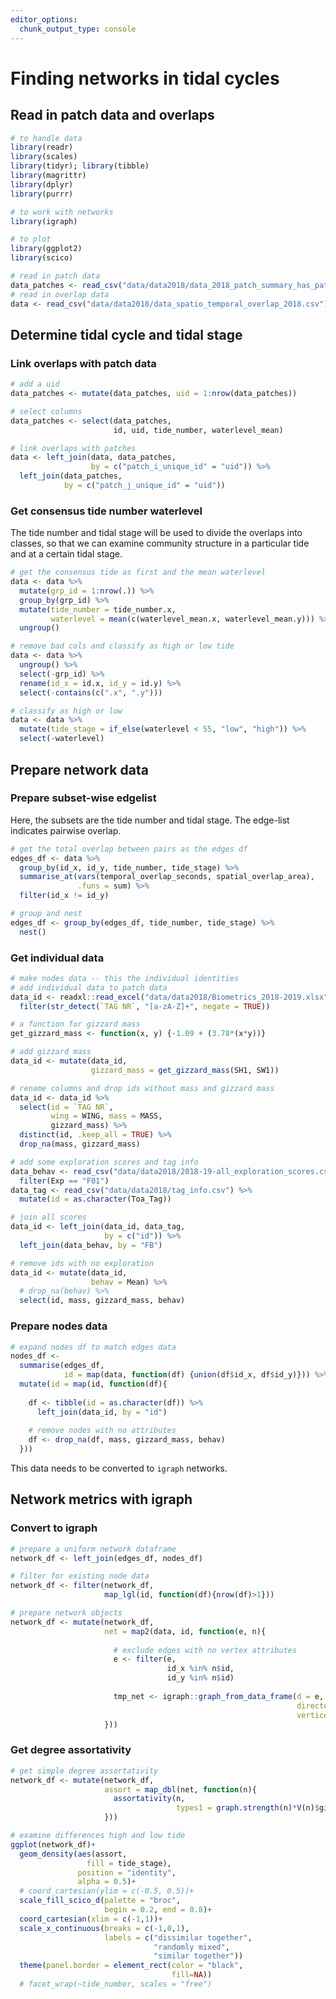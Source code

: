 ```yaml
---
editor_options: 
  chunk_output_type: console
---
```


# Finding networks in tidal cycles

## Read in patch data and overlaps

```r
# to handle data
library(readr)
library(scales)
library(tidyr); library(tibble)
library(magrittr)
library(dplyr)
library(purrr)

# to work with networks
library(igraph)

# to plot
library(ggplot2)
library(scico)
```

```r
# read in patch data
data_patches <- read_csv("data/data2018/data_2018_patch_summary_has_patches.csv")
# read in overlap data
data <- read_csv("data/data2018/data_spatio_temporal_overlap_2018.csv")
```

## Determine tidal cycle and tidal stage

### Link overlaps with patch data

```r
# add a uid
data_patches <- mutate(data_patches, uid = 1:nrow(data_patches))

# select columns
data_patches <- select(data_patches,
                       id, uid, tide_number, waterlevel_mean)

# link overlaps with patches
data <- left_join(data, data_patches,
                  by = c("patch_i_unique_id" = "uid")) %>% 
  left_join(data_patches,
            by = c("patch_j_unique_id" = "uid"))
```

### Get consensus tide number waterlevel

The tide number and tidal stage will be used to divide the overlaps into classes, so that we can examine community structure in a particular tide and at a certain tidal stage.

```r
# get the consensus tide as first and the mean waterlevel
data <- data %>% 
  mutate(grp_id = 1:nrow(.)) %>% 
  group_by(grp_id) %>% 
  mutate(tide_number = tide_number.x,
         waterlevel = mean(c(waterlevel_mean.x, waterlevel_mean.y))) %>% 
  ungroup()

# remove bad cols and classify as high or low tide
data <- data %>% 
  ungroup() %>% 
  select(-grp_id) %>% 
  rename(id_x = id.x, id_y = id.y) %>% 
  select(-contains(c(".x", ".y")))

# classify as high or low
data <- data %>% 
  mutate(tide_stage = if_else(waterlevel < 55, "low", "high")) %>% 
  select(-waterlevel)
```

## Prepare network data

### Prepare subset-wise edgelist

Here, the subsets are the tide number and tidal stage. The edge-list indicates pairwise overlap.

```r
# get the total overlap between pairs as the edges df
edges_df <- data %>% 
  group_by(id_x, id_y, tide_number, tide_stage) %>% 
  summarise_at(vars(temporal_overlap_seconds, spatial_overlap_area),
               .funs = sum) %>% 
  filter(id_x != id_y)

# group and nest
edges_df <- group_by(edges_df, tide_number, tide_stage) %>% 
  nest()
```

### Get individual data

```r
# make nodes data -- this the individual identities
# add individual data to patch data
data_id <- readxl::read_excel("data/data2018/Biometrics_2018-2019.xlsx") %>% 
  filter(str_detect(`TAG NR`, "[a-zA-Z]+", negate = TRUE))

# a function for gizzard mass
get_gizzard_mass <- function(x, y) {-1.09 + (3.78*(x*y))}

# add gizzard mass
data_id <- mutate(data_id,
                  gizzard_mass = get_gizzard_mass(SH1, SW1))

# rename columns and drop ids without mass and gizzard mass
data_id <- data_id %>% 
  select(id = `TAG NR`, 
         wing = WING, mass = MASS, 
         gizzard_mass) %>% 
  distinct(id, .keep_all = TRUE) %>% 
  drop_na(mass, gizzard_mass)

# add some exploration scores and tag info
data_behav <- read_csv("data/data2018/2018-19-all_exploration_scores.csv") %>% 
  filter(Exp == "F01")
data_tag <- read_csv("data/data2018/tag_info.csv") %>% 
  mutate(id = as.character(Toa_Tag))

# join all scores
data_id <- left_join(data_id, data_tag,
                     by = c("id")) %>% 
  left_join(data_behav, by = "FB")

# remove ids with no exploration
data_id <- mutate(data_id,
                  behav = Mean) %>% 
  # drop_na(behav) %>% 
  select(id, mass, gizzard_mass, behav)
```

### Prepare nodes data

```r
# expand nodes df to match edges data
nodes_df <-  
  summarise(edges_df, 
            id = map(data, function(df) {union(df$id_x, df$id_y)})) %>%
  mutate(id = map(id, function(df){
    
    df <- tibble(id = as.character(df)) %>% 
      left_join(data_id, by = "id")
    
    # remove nodes with no attributes
    df <- drop_na(df, mass, gizzard_mass, behav)
  }))
```

This data needs to be converted to `igraph` networks.

## Network metrics with igraph

### Convert to igraph

```r
# prepare a uniform network dataframe
network_df <- left_join(edges_df, nodes_df)

# filter for existing node data
network_df <- filter(network_df,
                     map_lgl(id, function(df){nrow(df)>1}))

# prepare network objects
network_df <- mutate(network_df,
                     net = map2(data, id, function(e, n){
                       
                       # exclude edges with no vertex attributes
                       e <- filter(e, 
                                   id_x %in% n$id,
                                   id_y %in% n$id)
                       
                       tmp_net <- igraph::graph_from_data_frame(d = e,
                                                                directed = FALSE,
                                                                vertices = n)
                     }))
```

### Get degree assortativity

```r
# get simple degree assortativity
network_df <- mutate(network_df,
                     assort = map_dbl(net, function(n){
                       assortativity(n, 
                                     types1 = graph.strength(n)*V(n)$gizzard_mass)
                     }))

# examine differences high and low tide
ggplot(network_df)+
  geom_density(aes(assort,
                 fill = tide_stage),
               position = "identity",
               alpha = 0.5)+
  # coord_cartesian(ylim = c(-0.5, 0.5))+
  scale_fill_scico_d(palette = "broc",
                     begin = 0.2, end = 0.8)+
  coord_cartesian(xlim = c(-1,1))+
  scale_x_continuous(breaks = c(-1,0,1),
                     labels = c("dissimilar together",
                                "randomly mixed",
                                "similar together"))
  theme(panel.border = element_rect(color = "black",
                                    fill=NA))
  # facet_wrap(~tide_number, scales = "free")
```

